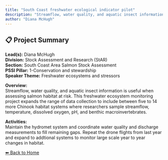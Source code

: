 ```yaml
---
title: "South Coast freshwater ecological indicator pilot"
description: "Streamflow, water quality, and aquatic insect information is useful when assessing salmon habitat at risk. This freshwater ecosystem monitoring project expands the range of data collection to include between five to 14 more Chinook habitat systems where researchers sample streamflow, temperature, dissolved oxygen, pH, and benthic macroinvertebrates."
author: "Diana McHugh"
---
```


## 📋 Project Summary

**Lead(s):** Diana McHugh  
**Division:** Stock Assessment and Research (StAR)  
**Section:** South Coast Area Salmon Stock Assessment  
**PSSI Pillar:** 1-Conservation and stewardship  
**Speaker Theme:** Freshwater ecosystems and stressors  

**Overview:**  
Streamflow, water quality, and aquatic insect information is useful when assessing salmon habitat at risk. This freshwater ecosystem monitoring project expands the range of data collection to include between five to 14 more Chinook habitat systems where researchers sample streamflow, temperature, dissolved oxygen, pH, and benthic macroinvertebrates.   

**Activities:**  
Maintain the hydromet system and coordinate water quality  and discharge measurements to fill remaining gaps.  Repeat the drone flights from last year and expand to addtional systems to monitor large scale year to year changes in habitat.

[⬅ Back to Home](../index.qmd)
